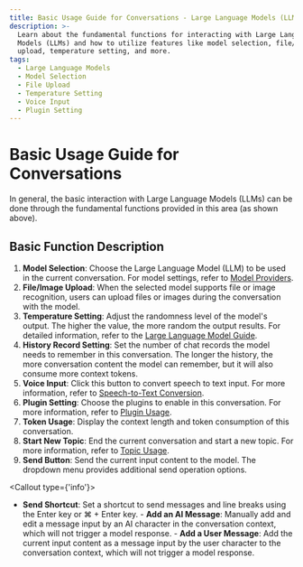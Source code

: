 ```yaml
---
title: Basic Usage Guide for Conversations - Large Language Models (LLMs)
description: >-
  Learn about the fundamental functions for interacting with Large Language
  Models (LLMs) and how to utilize features like model selection, file/image
  upload, temperature setting, and more.
tags:
  - Large Language Models
  - Model Selection
  - File Upload
  - Temperature Setting
  - Voice Input
  - Plugin Setting
---
```


# Basic Usage Guide for Conversations

In general, the basic interaction with Large Language Models (LLMs) can be done through the fundamental functions provided in this area (as shown above).

## Basic Function Description

1. **Model Selection**: Choose the Large Language Model (LLM) to be used in the current conversation. For model settings, refer to [Model Providers](/docs/usage/providers).
2. **File/Image Upload**: When the selected model supports file or image recognition, users can upload files or images during the conversation with the model.
3. **Temperature Setting**: Adjust the randomness level of the model's output. The higher the value, the more random the output results. For detailed information, refer to the [Large Language Model Guide](/docs/usage/agents/model).
4. **History Record Setting**: Set the number of chat records the model needs to remember in this conversation. The longer the history, the more conversation content the model can remember, but it will also consume more context tokens.
5. **Voice Input**: Click this button to convert speech to text input. For more information, refer to [Speech-to-Text Conversion](/docs/usage/foundation/tts-stt).
6. **Plugin Setting**: Choose the plugins to enable in this conversation. For more information, refer to [Plugin Usage](/docs/usage/plugins/basic-usage).
7. **Token Usage**: Display the context length and token consumption of this conversation.
8. **Start New Topic**: End the current conversation and start a new topic. For more information, refer to [Topic Usage](/docs/usage/agents/topics).
9. **Send Button**: Send the current input content to the model. The dropdown menu provides additional send operation options.

<Callout type={'info'}>
  - **Send Shortcut**: Set a shortcut to send messages and line breaks using the Enter key or ⌘ +
    Enter key. - **Add an AI Message**: Manually add and edit a message input by an AI character in
    the conversation context, which will not trigger a model response. - **Add a User Message**: Add
    the current input content as a message input by the user character to the conversation context,
    which will not trigger a model response.
</Callout>
